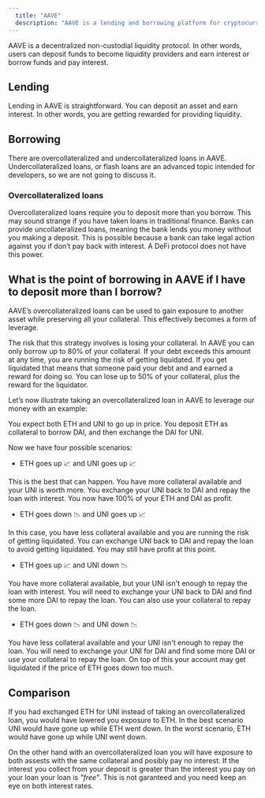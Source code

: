 ```yaml
---
  title: "AAVE"
  description: "AAVE is a lending and borrowing platform for cryptocurrencies."
---
```


AAVE is a decentralized non-custodial liquidity protocol. In other words, users can deposit funds to become liquidity providers and earn interest or borrow funds and pay interest.

## Lending

Lending in AAVE is straightforward. You can deposit an asset and earn interest. In other words, you are getting rewarded for providing liquidity.

## Borrowing

There are overcollateralized and undercollateralized loans in AAVE. Undercollateralized loans, or flash loans are an advanced topic intended for developers, so we are not going to discuss it.

### Overcollateralized loans

Overcollateralized loans require you to deposit more than you borrow. This may sound strange if you have taken loans in traditional finance. Banks can provide uncollateralized loans, meaning the bank lends you money without you making a deposit. This is possible because a bank can take legal action against you if don’t pay back with interest. A DeFi protocol does not have this power.

## What is the point of borrowing in AAVE if I have to deposit more than I borrow?

AAVE’s overcollateralized loans can be used to gain exposure to another asset while preserving all your collateral. This effectively becomes a form of leverage.

The risk that this strategy involves is losing your collateral. In AAVE you can only borrow up to 80% of your collateral. If your debt exceeds this amount at any time, you are running the risk of getting liquidated. If you get liquidated that means that someone paid your debt and and earned a reward for doing so. You can lose up to 50% of your collateral, plus the reward for the liquidator.

Let’s now illustrate taking an overcollateralized loan in AAVE to leverage our money with an example:

You expect both ETH and UNI to go up in price. You deposit ETH as collateral to borrow DAI, and then exchange the DAI for UNI.

Now we have four possible scenarios:

- ETH goes up 📈 and UNI goes up 📈

This is the best that can happen. You have more collateral available and your UNI is worth more. You exchange your UNI back to DAI and repay the loan with interest. You now have 100% of your ETH and DAI as profit.

- ETH goes down 📉 and UNI goes up 📈

In this case, you have less collateral available and you are running the risk of getting liquidated. You can exchange UNI back to DAI and repay the loan to avoid getting liquidated. You may still have profit at this point.

- ETH goes up 📈 and UNI down 📉

You have more collateral available, but your UNI isn't enough to repay the loan with interest. You will need to exchange your UNI back to DAI and find some more DAI to repay the loan. You can also use your collateral to repay the loan.

- ETH goes down 📉 and UNI down 📉

You have less collateral available and your UNI isn't enough to repay the loan. You will need to exchange your UNI for DAI and find some more DAI or use your collateral to repay the loan. On top of this your account may get liquidated if the price of ETH goes down too much.

## Comparison

If you had exchanged ETH for UNI instead of taking an overcollateralized loan, you would have lowered you exposure to ETH. In the best scenario UNI would have gone up while ETH went down. In the worst scenario, ETH would have gone up while UNI went down.

On the other hand with an overcollateralized loan you will have exposure to both assests with the same collateral and posibly pay no interest. If the interest you collect from your deposit is greater than the interest you pay on your loan your loan is _"free"_. This is not garanteed and you need keep an eye on both interest rates.
